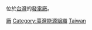 {{Catnav|頁面分類|各種主題的頁面分類|按國家分類|各國經濟|台灣經濟}}
{{Catnav|頁面分類|各種主題的頁面分類|按國家分類|各國建築|各國發電廠}}
{{Catnav|頁面分類|各種主題的頁面分類|按國家分類|各國建築|台灣建築}}
{{Catnav|頁面分類|人类社会|经济|各國經濟|台灣經濟}}
{{Catnav|頁面分類|人类社会|经济|亞洲經濟|台灣經濟}}

位於[[台灣|台灣]]的[[發電廠|發電廠]]。
{{Commons category|Power plants in Taiwan}}

[[Category:臺灣電力基礎設施|廠]]
[[Category:臺灣能源組織|Category:臺灣能源組織]]
[[Category:亞洲各國發電廠|Taiwan]]